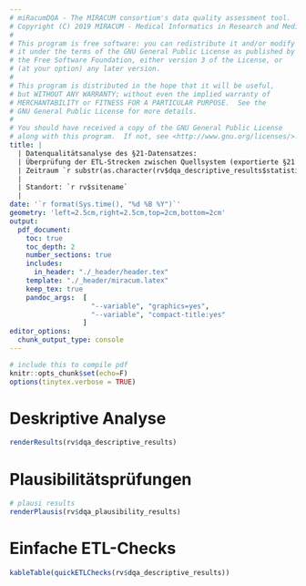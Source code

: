 ```yaml
---
# miRacumDQA - The MIRACUM consortium's data quality assessment tool.
# Copyright (C) 2019 MIRACUM - Medical Informatics in Research and Medicine
# 
# This program is free software: you can redistribute it and/or modify
# it under the terms of the GNU General Public License as published by
# the Free Software Foundation, either version 3 of the License, or
# (at your option) any later version.
# 
# This program is distributed in the hope that it will be useful,
# but WITHOUT ANY WARRANTY; without even the implied warranty of
# MERCHANTABILITY or FITNESS FOR A PARTICULAR PURPOSE.  See the
# GNU General Public License for more details.
# 
# You should have received a copy of the GNU General Public License
# along with this program.  If not, see <http://www.gnu.org/licenses/>.
title: |
  | Datenqualitätsanalyse des §21-Datensatzes: 
  | Überprüfung der ETL-Strecken zwischen Quellsystem (exportierte §21 Rohdaten) und Zielsystem (`r rv$target_db` Forschungsdatenrepository) 
  | Zeitraum `r substr(as.character(rv$dqa_descriptive_results$statistics$EpisodeOfCare_period_end$target_data[1,])[2], 1, 4)` bis `r substr(as.character(rv$dqa_descriptive_results$statistics$EpisodeOfCare_period_end$target_data[6,])[2], 1, 4)` 
  | 
  | Standort: `r rv$sitename` 
  | 
date: '`r format(Sys.time(), "%d %B %Y")`' 
geometry: 'left=2.5cm,right=2.5cm,top=2cm,bottom=2cm' 
output: 
  pdf_document:
    toc: true
    toc_depth: 2
    number_sections: true
    includes:
      in_header: "./_header/header.tex"
    template: "./_header/miracum.latex"
    keep_tex: true
    pandoc_args:  [
                    "--variable", "graphics=yes",
                    "--variable", "compact-title:yes"
                  ]
editor_options:
  chunk_output_type: console
---
```


```r
# include this to compile pdf
knitr::opts_chunk$set(echo=F)
options(tinytex.verbose = TRUE)
```

\newpage

# Deskriptive Analyse    

```r
renderResults(rv$dqa_descriptive_results)
```

# Plausibilitätsprüfungen  

```r
# plausi results
renderPlausis(rv$dqa_plausibility_results)
```

# Einfache ETL-Checks

```r
kableTable(quickETLChecks(rv$dqa_descriptive_results))
```

